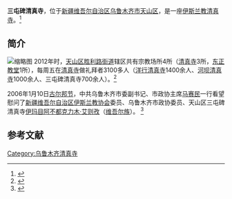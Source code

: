 {{coord|43.76495|87.60981|display=title}}
'''三屯碑清真寺'''，位于[[新疆维吾尔自治区|新疆维吾尔自治区]][[乌鲁木齐市|乌鲁木齐市]][[天山区|天山区]]，是一座[[伊斯兰教|伊斯兰教]][[清真寺|清真寺]]。<ref>{{Cite web |url=http://news.163.com/12/1026/02/8EN6IQIJ00014JB6.html |title=古尔邦节新疆乌鲁木齐公交40辆专车直达民族公墓，网易，2012-10-26 |access-date=2014-05-17 |archive-url=https://web.archive.org/web/20140517225314/http://news.163.com/12/1026/02/8EN6IQIJ00014JB6.html |archive-date=2014-05-17 |dead-url=yes }}</ref>

==简介==
[[File:乌鲁木齐市三屯碑寺.jpg|缩略图]]
2012年时，[[天山区|天山区]][[胜利路街道_(乌鲁木齐市)|胜利路街道]]辖区共有宗教场所4所（[[清真寺|清真寺]]3所，[[乌鲁木齐市东正教堂|东正教堂]]1所），每周五在[[清真寺|清真寺]]做礼拜者3100多人（[[洋行清真寺|洋行清真寺]]1400余人、[[河坝清真寺|河坝清真寺]]1000余人、三屯碑清真寺700余人）。<ref>{{Cite web |url=http://www.xjtsq.gov.cn/content_zsjg.jsp?urltype=news.NewsContentUrl&wbnewsid=36300&wbtreeid=2808 |title=天山区胜利路街道办事处2012年上半年工作总结及下半年工作计划，天山区人民政府，2012-07-14 |accessdate=2014-05-17 |archive-date=2014-05-18 |archive-url=https://web.archive.org/web/20140518030146/http://www.xjtsq.gov.cn/content_zsjg.jsp?urltype=news.NewsContentUrl&wbnewsid=36300&wbtreeid=2808 |dead-url=no }}</ref>

2006年1月10日[[古尔邦节|古尔邦节]]，中共乌鲁木齐市委副书记、市政协主席[[马赛民|马赛民]]一行看望慰问了[[新疆维吾尔自治区伊斯兰教协会|新疆维吾尔自治区伊斯兰教协会]]委员、乌鲁木齐市政协委员、天山区三屯碑清真寺[[伊玛目|伊玛目]][[阿不都克力木·艾则孜|阿不都克力木·艾则孜]]（[[维吾尔族|维吾尔族]]）。 <ref>{{Cite web |url=http://www.ts.cn/GB/channel3/17/200601/11/216787.html |title=乌鲁木齐市领导分组慰问穆斯林群众，天山网，2006-01-11 |access-date=2014-05-17 |archive-url=https://web.archive.org/web/20140517235309/http://www.ts.cn/GB/channel3/17/200601/11/216787.html |archive-date=2014-05-17 |dead-url=yes }}</ref>

==参考文献==
{{reflist}}

[[Category:乌鲁木齐清真寺|Category:乌鲁木齐清真寺]]